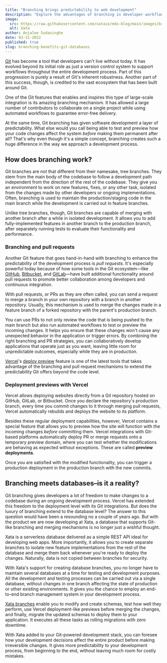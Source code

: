 ```yaml
---
title: "Branching brings predictability to web development"
description: "Explore the advantages of branching in developer workflows and how Xata brings these benefits to data infrastructure."
image:
  src: https://raw.githubusercontent.com/xataio/mdx-blog/main/images/branching-benefits-git-databases.png
  alt: Xata
author: Anjalee Sudasinghe
date: 03-21-2022
published: true
slug: branching-benefits-git-databases
---
```


[Git](https://git-scm.com/) has become a tool that developers can't live without today. It has evolved beyond its initial role as just a version control system to support workflows throughout the entire development process. Part of this progression is purely a result of Git's inherent robustness. Another part of this success, though, is credited to the vast ecosystem that has been built around Git.

One of the Git features that enables and inspires this type of large-scale integration is its amazing branching mechanism. It has allowed a large number of contributors to collaborate on a single project while using automated workflows to guarantee error-free delivery.

At the same time, Git branching has given software development a layer of predictability. What else would you call being able to test and preview how your code changes affect the system _before_ making them permanent after all? That's why even though it's a simple concept, branching creates such a huge difference in the way we approach a development process.

## How does branching work?

Git branches are not that different from their namesake, tree branches. They stem from the main body of the codebase to follow a development path independent from the direction of the rest of the codebase. They give you an environment to work on new features, fixes, or any other task, isolated from the changes made by other developers or ongoing implementations. Often, branching is used to maintain the production/staging code in the main branch while the development is carried out in feature branches.

Unlike tree branches, though, Git branches are capable of merging with another branch after a while in isolated development. It allows you to add fully-implemented features in another branch to the production branch, after separately running tests to evaluate their functionality and performance.

### Branching and pull requests

Another Git feature that goes hand-in-hand with branching to enhance the predictability of the development process is _pull requests_. It's especially powerful today because of how some tools in the Git ecosystem—like [GitHub](https://github.com/), [Bitbucket](https://bitbucket.org/product), and [GitLab](https://about.gitlab.com/)—have built additional functionality around pull requests to promote better collaboration among developers and continuous integration.

With pull requests, or PRs as they are often called, you can send a request to merge a branch in your own repository with a branch in another repository. Usually, this mechanism is used to merge the changes made in a feature branch of a forked repository with the parent's production branch.

You can use PRs to not only review the code that is being pushed to the main branch but also run automated workflows to test or preview the incoming changes. It helps you ensure that these changes won't cause any unexpected behavior in the application or trigger errors. By combining the right branching and PR strategies, you can collaboratively develop applications that operate just as you want, leaving little room for unpredictable outcomes, especially while they are in production.

[Vercel](https://vercel.com/)'s [deploy preview](https://vercel.com/features/previews) feature is one of the latest tools that takes advantage of the branching and pull request mechanisms to extend the predictability Git offers beyond the code level.

### Deployment previews with Vercel

Vercel allows deploying websites directly from a Git repository hosted on GitHub, GitLab, or Bitbucket. Once you declare the repository's production branch, every time you commit changes to it through merging pull requests, Vercel automatically rebuilds and deploys the website to its platform.

Besides these regular deployment capabilities, however, Vercel contains a special feature that allows you to preview how the site will function with the incoming changes _before_ committing them. Vercel integrations with Git-based platforms automatically deploy PR or merge requests onto a temporary preview domain, where you can test whether the modifications are behaving as expected without exceptions. These are called **preview deployments**.

Once you are satisfied with the modified functionality, you can trigger a production deployment in the production branch with the new commits.

## Branching meets databases–is it a reality?

Git branching gives developers a lot of freedom to make changes to a codebase during an ongoing development process. Vercel has extended this freedom to the deployment level with its Git integrations. But does the luxury of branching extend to the database level? The answer to this question would have been a resounding no a couple of years ago. But with the product we are now developing at Xata, a database that supports Git-like branching and merging mechanisms is no longer just a wishful thought.

Xata is a serverless database delivered as a simple REST API ideal for developing web apps. More importantly, it allows you to create separate branches to isolate new feature implementations from the rest of the database and merge them back whenever you're ready to deploy the changes. Naturally, data is not copied between branches for security.

With Xata's support for creating database branches, you no longer have to maintain several databases at a time for testing and development purposes. All the development and testing processes can be carried out via a single database, without changes in one branch affecting the state of production or other existing environments. It gives you the chance to employ an end-to-end branch management system in your development process.

[Xata branches](https://docs.xata.io/concepts/branches) enable you to modify and create schemas, test how well they perform, use Vercel deployment-like previews before merging the changes, and finally, migrate the updated schemas to deploy them to your application. It executes all these tasks as rolling migrations with zero downtime.

With Xata added to your Git-powered development stack, you can foresee how your development decisions affect the entire product before making irreversible changes. It gives more predictability to your development process, from beginning to the end, without leaving much room for costly mistakes.
